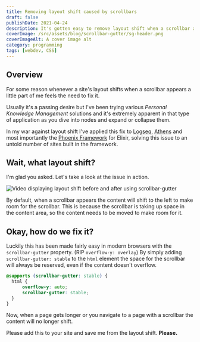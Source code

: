 ```yaml
---
title: Removing layout shift caused by scrollbars
draft: false
publishDate: 2021-04-24
description: It's gotten easy to remove layout shift when a scrollbar appears with `scrollbar-gutter`
coverImage: /src/assets/blog/scrollbar-gutter/sg-header.png
coverImageAlt: A cover image alt
category: programming
tags: [webdev, CSS]
---
```


## Overview


For some reason whenever a site's layout shifts when a scrollbar appears a little part of me feels the need to fix it.

Usually it's a passing desire but I've been trying various *Personal Knowledge Management* solutions and it's extremely apparent in that type of application as you dive into nodes and expand or collapse them.

In my war against layout shift I've applied this fix to [Logseq](https://github.com/logseq/logseq/pull/1972), [Athens](https://github.com/athensresearch/athens/pull/1212) and most importantly the [Phoenix Framework](https://github.com/phoenixframework/phoenix/pull/5101) for Elixir, solving this issue to an untold number of sites built in the framework.

## Wait, what layout shift?
I'm glad you asked. Let's take a look at the issue in action.

![Video displaying layout shift before and after using scrollbar-gutter](@/assets/blog/scrollbar-gutter/logseq-fix.webp)

By default, when a scrollbar appears the content will shift to the left to make room for the scrollbar. This is because the scrollbar is taking up space in the content area, so the content needs to be moved to make room for it.

## Okay, how do we fix it?

Luckily this has been made fairly easy in modern browsers with the `scrollbar-gutter` property. (RIP `overflow-y: overlay`)
By simply adding `scrollbar-gutter: stable` to the `html` element the space for the scrollbar will always be reserved, even if the content doesn't overflow.

```css
@supports (scrollbar-gutter: stable) {
  html {
      overflow-y: auto;
      scrollbar-gutter: stable;
  }
}
```

Now, when a page gets longer or you navigate to a page with a scrollbar the content will no longer shift.

Please add this to your site and save me from the layout shift. **Please.**
